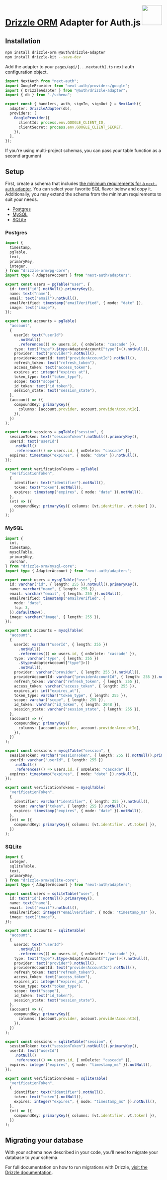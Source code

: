 
<a href="https://orm.drizzle.team">
  <img align="right" src="/img/adapters/drizzle.svg" width="64" height="64" />
</a>

# <a href="https://orm.drizzle.team">Drizzle ORM</a> Adapter for Auth.js

## Installation

```bash npm2yarn
npm install drizzle-orm @auth/drizzle-adapter
npm install drizzle-kit --save-dev
```

Add the adapter to your `pages/api/[...nextauth].ts` next-auth configuration object.

```ts filename="./auth.ts"
import NextAuth from "next-auth";
import GoogleProvider from "next-auth/providers/google";
import { DrizzleAdapter } from "@auth/drizzle-adapter";
import { db } from "./schema";

export const { handlers, auth, signIn, signOut } = NextAuth({
  adapter: DrizzleAdapter(db),
  providers: [
    GoogleProvider({
      clientId: process.env.GOOGLE_CLIENT_ID,
      clientSecret: process.env.GOOGLE_CLIENT_SECRET,
    }),
  ],
});
```

<Callout>
  If you're using multi-project schemas, you can pass your table function as a
  second argument
</Callout>

## Setup

First, create a schema that includes [the minimum requirements for a `next-auth` adapter](/reference/core/adapters#models). You can select your favorite SQL flavor below and copy it.
Additionally, you may extend the schema from the minimum requirements to suit your needs.

- [Postgres](#postgres)
- [MySQL](#mysql)
- [SQLite](#sqlite)

### Postgres

```ts filename="schema.ts"
import {
  timestamp,
  pgTable,
  text,
  primaryKey,
  integer,
} from "drizzle-orm/pg-core";
import type { AdapterAccount } from "next-auth/adapters";

export const users = pgTable("user", {
  id: text("id").notNull().primaryKey(),
  name: text("name"),
  email: text("email").notNull(),
  emailVerified: timestamp("emailVerified", { mode: "date" }),
  image: text("image"),
});

export const accounts = pgTable(
  "account",
  {
    userId: text("userId")
      .notNull()
      .references(() => users.id, { onDelete: "cascade" }),
    type: text("type").$type<AdapterAccount["type"]>().notNull(),
    provider: text("provider").notNull(),
    providerAccountId: text("providerAccountId").notNull(),
    refresh_token: text("refresh_token"),
    access_token: text("access_token"),
    expires_at: integer("expires_at"),
    token_type: text("token_type"),
    scope: text("scope"),
    id_token: text("id_token"),
    session_state: text("session_state"),
  },
  (account) => ({
    compoundKey: primaryKey({
      columns: [account.provider, account.providerAccountId],
    }),
  })
);

export const sessions = pgTable("session", {
  sessionToken: text("sessionToken").notNull().primaryKey(),
  userId: text("userId")
    .notNull()
    .references(() => users.id, { onDelete: "cascade" }),
  expires: timestamp("expires", { mode: "date" }).notNull(),
});

export const verificationTokens = pgTable(
  "verificationToken",
  {
    identifier: text("identifier").notNull(),
    token: text("token").notNull(),
    expires: timestamp("expires", { mode: "date" }).notNull(),
  },
  (vt) => ({
    compoundKey: primaryKey({ columns: [vt.identifier, vt.token] }),
  })
);
```

### MySQL

```ts filename="schema.ts"
import {
  int,
  timestamp,
  mysqlTable,
  primaryKey,
  varchar,
} from "drizzle-orm/mysql-core";
import type { AdapterAccount } from "next-auth/adapters";

export const users = mysqlTable("user", {
  id: varchar("id", { length: 255 }).notNull().primaryKey(),
  name: varchar("name", { length: 255 }),
  email: varchar("email", { length: 255 }).notNull(),
  emailVerified: timestamp("emailVerified", {
    mode: "date",
    fsp: 3,
  }).defaultNow(),
  image: varchar("image", { length: 255 }),
});

export const accounts = mysqlTable(
  "account",
  {
    userId: varchar("userId", { length: 255 })
      .notNull()
      .references(() => users.id, { onDelete: "cascade" }),
    type: varchar("type", { length: 255 })
      .$type<AdapterAccount["type"]>()
      .notNull(),
    provider: varchar("provider", { length: 255 }).notNull(),
    providerAccountId: varchar("providerAccountId", { length: 255 }).notNull(),
    refresh_token: varchar("refresh_token", { length: 255 }),
    access_token: varchar("access_token", { length: 255 }),
    expires_at: int("expires_at"),
    token_type: varchar("token_type", { length: 255 }),
    scope: varchar("scope", { length: 255 }),
    id_token: varchar("id_token", { length: 2048 }),
    session_state: varchar("session_state", { length: 255 }),
  },
  (account) => ({
    compoundKey: primaryKey({
      columns: [account.provider, account.providerAccountId],
    }),
  })
);

export const sessions = mysqlTable("session", {
  sessionToken: varchar("sessionToken", { length: 255 }).notNull().primaryKey(),
  userId: varchar("userId", { length: 255 })
    .notNull()
    .references(() => users.id, { onDelete: "cascade" }),
  expires: timestamp("expires", { mode: "date" }).notNull(),
});

export const verificationTokens = mysqlTable(
  "verificationToken",
  {
    identifier: varchar("identifier", { length: 255 }).notNull(),
    token: varchar("token", { length: 255 }).notNull(),
    expires: timestamp("expires", { mode: "date" }).notNull(),
  },
  (vt) => ({
    compoundKey: primaryKey({ columns: [vt.identifier, vt.token] }),
  })
);
```

### SQLite

```ts filename="schema.ts"
import {
  integer,
  sqliteTable,
  text,
  primaryKey,
} from "drizzle-orm/sqlite-core";
import type { AdapterAccount } from "next-auth/adapters";

export const users = sqliteTable("user", {
  id: text("id").notNull().primaryKey(),
  name: text("name"),
  email: text("email").notNull(),
  emailVerified: integer("emailVerified", { mode: "timestamp_ms" }),
  image: text("image"),
});

export const accounts = sqliteTable(
  "account",
  {
    userId: text("userId")
      .notNull()
      .references(() => users.id, { onDelete: "cascade" }),
    type: text("type").$type<AdapterAccount["type"]>().notNull(),
    provider: text("provider").notNull(),
    providerAccountId: text("providerAccountId").notNull(),
    refresh_token: text("refresh_token"),
    access_token: text("access_token"),
    expires_at: integer("expires_at"),
    token_type: text("token_type"),
    scope: text("scope"),
    id_token: text("id_token"),
    session_state: text("session_state"),
  },
  (account) => ({
    compoundKey: primaryKey({
      columns: [account.provider, account.providerAccountId],
    }),
  })
);

export const sessions = sqliteTable("session", {
  sessionToken: text("sessionToken").notNull().primaryKey(),
  userId: text("userId")
    .notNull()
    .references(() => users.id, { onDelete: "cascade" }),
  expires: integer("expires", { mode: "timestamp_ms" }).notNull(),
});

export const verificationTokens = sqliteTable(
  "verificationToken",
  {
    identifier: text("identifier").notNull(),
    token: text("token").notNull(),
    expires: integer("expires", { mode: "timestamp_ms" }).notNull(),
  },
  (vt) => ({
    compoundKey: primaryKey({ columns: [vt.identifier, vt.token] }),
  })
);
```

## Migrating your database

With your schema now described in your code, you'll need to migrate your database to your schema.

For full documentation on how to run migrations with Drizzle, [visit the Drizzle documentation](https://orm.drizzle.team/kit-docs/overview#running-migrations).
